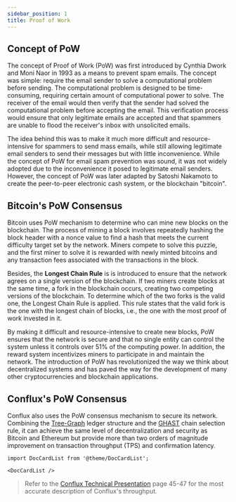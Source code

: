 ```yaml
---
sidebar_position: 1
title: Proof of Work
---
```


## Concept of PoW

The concept of Proof of Work (PoW)  was first introduced by Cynthia Dwork and Moni Naor in 1993 as a means to prevent spam emails. The concept was simple: require the email sender to solve a computational problem before sending. The computational problem is designed to be time-consuming, requiring certain amount of computational power to solve.  The receiver of the email would then verify that the sender had solved the computational problem before accepting the email. This verification process would ensure that only legitimate emails are accepted and that spammers are unable to flood the receiver's inbox with unsolicited emails.

The idea behind this was to make it much more difficult and resource-intensive for spammers to send mass emails, while still allowing legitimate email senders to send their messages but with little inconvenience. While the concept of PoW for email spam prevention was sound, it was not widely adopted due to the inconvenience it posed to legitimate email senders. However, the concept of PoW was later adapted by Satoshi Nakamoto to create the peer-to-peer electronic cash system, or the blockchain "bitcoin".

## Bitcoin's PoW Consensus

Bitcoin uses PoW mechanism to determine who can mine new blocks on the blockchain. The process of mining a block involves repeatedly hashing the block header with a nonce value to find a hash that meets the current difficulty target set by the network. Miners compete to solve this puzzle, and the first miner to solve it is rewarded with newly minted bitcoins and any transaction fees associated with the transactions in the block.

Besides, the **Longest Chain Rule** is is introduced to ensure that the network agrees on a single version of the blockchain. If two miners create blocks at the same time, a fork in the blockchain occurs, creating two competing versions of the blockchain. To determine which of the two forks is the valid one, the Longest Chain Rule is applied. This rule states that the valid fork is the one with the longest chain of blocks, i.e., the one with the most proof of work invested in it.

By making it difficult and resource-intensive to create new blocks, PoW ensures that the network is secure and that no single entity can control the system unless it controls over 51% of the computing power. In addition, the reward system incentivizes miners to participate in and maintain the network. The introduction of PoW has revolutionized the way we think about decentralized systems and has paved the way for the development of many other cryptocurrencies and blockchain applications.

## Conflux's PoW Consensus

Conflux also uses the PoW consensus mechanism to secure its network. Combining the [Tree-Graph](https://arxiv.org/pdf/1805.03870.pdf) ledger structure and the [GHAST](https://confluxnetwork.medium.com/conflux-research-group-ghast-mechanism-adaptive-weight-ghast-explained-part-1-ffe8224a7282) chain selection rule,  it can achieve the same level of decentralization and security as Bitcoin and Ethereum but provide more than two orders of magnitude improvement on transaction throughput (TPS) and confirmation latency. 

```mdx-code-block
import DocCardList from '@theme/DocCardList';

<DocCardList />
```

> Refer to the [Conflux Technical Presentation](https://confluxnetwork.org/files/Conflux_Technical_Presentation_20200309.pdf) page 45-47 for the most accurate description of Conflux's throughput.
